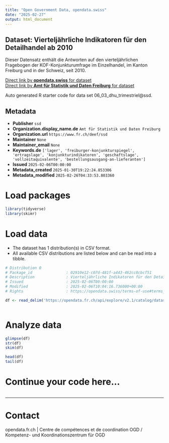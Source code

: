 ```yaml
---
title: "Open Government Data, opendata.swiss"
date: "2025-02-27"
output: html_document
---
```


## Dataset: Vierteljährliche Indikatoren für den Detailhandel ab 2010

Dieser Datensatz enthält die Antworten auf den vierteljährlichen Fragebogen der KOF-Konjunkturumfrage im Einzelhandel, im Kanton Freiburg und in der Schweiz, seit 2010.

[Direct link by **opendata.swiss** for dataset](https://opendata.swiss/de/dataset/vierteljahrliche-indikatoren-fur-den-detailhandel-ab-2010)<br>
[Direct link by **Amt für Statistik und Daten Freiburg** for dataset](https://opendata.fr.ch/explore/dataset/06_03_dhu_trimestriel/)

Auto generated R starter code for data set 06_03_dhu_trimestriel@ssd.

## Metadata

- **Publisher** `ssd`
- **Organization.display_name.de** `Amt für Statistik und Daten Freiburg`
- **Organization.url** `https://www.fr.ch/deef/ssd`
- **Maintainer** `None`
- **Maintainer_email** `None`
- **Keywords.de** `['lager', 'freiburger-konjunkturspiegel', 'ertragslage', 'konjunkturindikatoren', 'geschaftslage', 'vollzeitaquivalente', 'bestellungsausgang-an-lieferanten']`
- **Issued** `2025-02-06T00:00:00`
- **Metadata_created** `2025-01-30T19:22:24.853306`
- **Metadata_modified** `2025-02-26T04:33:53.803360`


# Load packages

```r

library(tidyverse)
library(skimr)

```

# Load data

-   The dataset has 1 distribution(s) in CSV format.
-   All available CSV distributions are listed below and can be read into a tibble.

```r

# Distribution 0
# Package_id               : 02910e12-c07d-481f-a443-462cc8cbcf51
# Description              : Vierteljährliche Indikatoren für den Detailhandel ab 2010 (csv)
# Issued                   : 2025-02-06T00:00:00
# Modified                 : 2025-02-06T10:04:16.736000+00:00
# Rights                   : https://opendata.swiss/terms-of-use#terms_by

df <- read_delim('https://opendata.fr.ch/api/explore/v2.1/catalog/datasets/06_03_dhu_trimestriel/exports/csv?use_labels=true')



```

# Analyze data

```r

glimpse(df)
str(df)
skim(df)

head(df)
tail(df)

```

# Continue your code here...

```r

```

------------------------------------------------------------------------

# Contact

opendata.fr.ch | Centre de compétences et de coordination OGD / Kompetenz- und Koordinationszentrum für OGD
